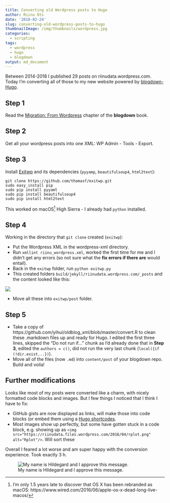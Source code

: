 ```yaml
---
title: Converting old Wordpress posts to Hugo
author: Riinu Ots
date: '2018-02-24'
slug: converting-old-wordpress-posts-to-hugo
thumbnailImage: /img/thumbnails/wordpress.jpg
categories:
  - scripting
tags:
  - wordpress
  - hugo
  - blogdown
output: md_document
---
```




Between 2014-2018 I published 29 posts on riinudata.wordpress.com. Today I'm converting all of those to my new website powered by [blogdown-Hugo](https://riinu.netlify.com/2018/02/hello-world/).

## Step 1

Read the [Migration: From Wordpress](https://bookdown.org/yihui/blogdown/from-wordpress.html) chapter of the **blogdown** book.

## Step 2

Get all your wordpress posts into one XML: WP Admin - Tools - Export.

## Step 3 

Install [Exitwp](https://github.com/thomasf/exitwp) and its dependencies (`pyyamp`, `beautifulsoup4`, `html2text`):

```
git clone https://github.com/thomasf/exitwp.git
sudo easy_install pip
sudo pip install pyyaml
sudo pip install beautifulsoup4
sudo pip install html2text
```
This worked on macOS^[I'm only 1.5 years late to discover that OS X has been rebranded as macOS: https://www.wired.com/2016/06/apple-os-x-dead-long-live-macos/] High Sierra - I already had `python` installed.

## Step 4

Working in the directory that `git clone` created (`exitwp`):

* Put the Wordpress XML in the wordpress-xml directory.
* Run `xmllint riinu_wordpress.xml`, worked the first time for me and I didn't get any errors (so not sure what the **fix errors if there are** would entail).
* Back in the `exitwp` folder, run `python exitwp.py`
* This created folders `build/jekyll/riinudata.wordpress.com/_posts` and the content looked like this:

![](/img/exitwp.png)

* Move all these into `exitwp/post` folder.

## Step 5

* Take a copy of https://github.com/yihui/oldblog_xml/blob/master/convert.R to clean these .markdown files up and ready for Hugo. I edited the first three lines, skipped the "Do not run if..." chunk as I'd already done that in **Step 3**, edited the `authors = c()`, did not run the very last chunk (`local({if (!dir.exist...})`).
* Move all of the files (now `.md`) into `content/post` of your blogdown repo. Build and voila!

## Further modifications

Looks like most of my posts were converted like a charm, with nicely formatted code blocks and images. But I few things I noticed that I think I have to fix:

* GitHub gists are now displayed as links, will make those into code blocks (or embed them using a [Hugo shortcodes](http://blog.cronally.com/embed-gists-with-hugo/).
* Most images show up perfectly, but some have gotten stuck in a code block, e.g. showing up as `<img src="https://riinudata.files.wordpress.com/2016/04/rplot.png" alt="Rplot"/>`. Will sort these

Overall I feared a lot worse and am super happy with the conversion experience. Took exactly 3 h.


![My name is Hildegard and I approve this message.](/img/hilde_knit.jpg)
